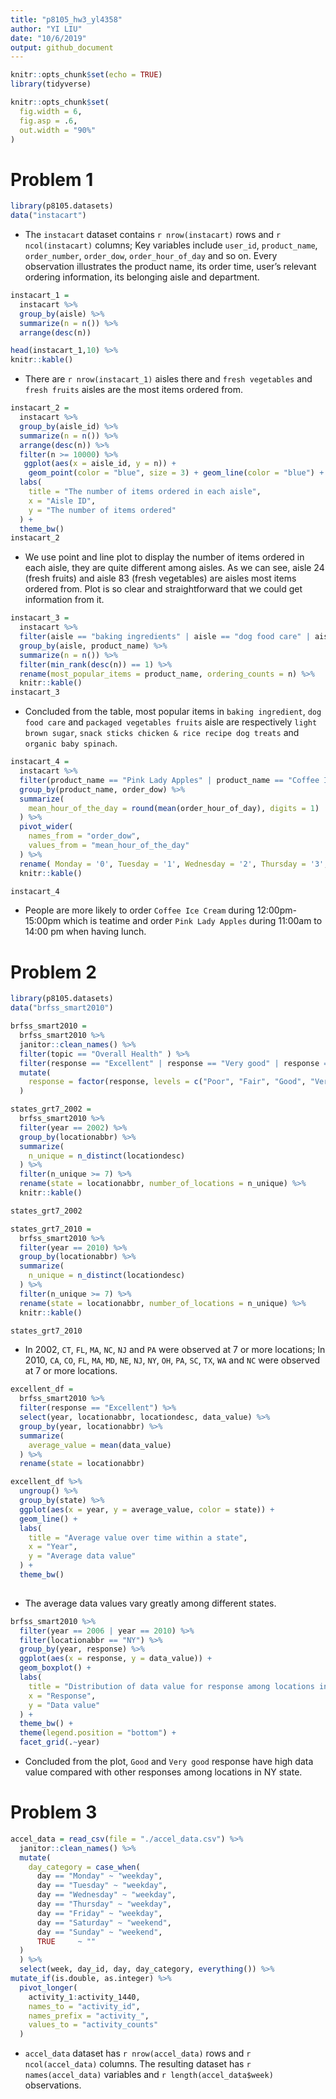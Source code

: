```yaml
---
title: "p8105_hw3_yl4358"
author: "YI LIU"
date: "10/6/2019"
output: github_document
---
```


```r
knitr::opts_chunk$set(echo = TRUE)
library(tidyverse)

knitr::opts_chunk$set(
  fig.width = 6,
  fig.asp = .6,
  out.width = "90%"
)
```

# Problem 1
```r
library(p8105.datasets)
data("instacart")
```

* The `instacart` dataset contains `r nrow(instacart)` rows and `r ncol(instacart)` columns; Key variables include `user_id`, `product_name`, `order_number`, `order_dow`, `order_hour_of_day` and so on. Every observation illustrates the product name, its order time, user's relevant ordering information, its belonging aisle and department.

```r
instacart_1 =
  instacart %>%
  group_by(aisle) %>% 
  summarize(n = n()) %>% 
  arrange(desc(n))

head(instacart_1,10) %>% 
knitr::kable()
```

* There are `r nrow(instacart_1)` aisles there and `fresh vegetables` and `fresh fruits` aisles are the most items ordered from.

```r
instacart_2 =
  instacart %>%
  group_by(aisle_id) %>% 
  summarize(n = n()) %>%
  arrange(desc(n)) %>% 
  filter(n >= 10000) %>% 
   ggplot(aes(x = aisle_id, y = n)) + 
    geom_point(color = "blue", size = 3) + geom_line(color = "blue") +
  labs(
    title = "The number of items ordered in each aisle",
    x = "Aisle ID",
    y = "The number of items ordered"
  ) +
  theme_bw()
instacart_2
```

* We use point and line plot to display the number of items ordered in each aisle, they are quite different among aisles. As we can see, aisle 24 (fresh fruits) and aisle 83 (fresh vegetables) are aisles most items ordered from. Plot is so clear and straightforward that we could get information from it.

```r
instacart_3 =
  instacart %>% 
  filter(aisle == "baking ingredients" | aisle == "dog food care" | aisle == "packaged vegetables fruits") %>% 
  group_by(aisle, product_name) %>% 
  summarize(n = n()) %>% 
  filter(min_rank(desc(n)) == 1) %>% 
  rename(most_popular_items = product_name, ordering_counts = n) %>% 
  knitr::kable()
instacart_3
```

* Concluded from the table, most popular items in `baking ingredient`, `dog food care` and `packaged vegetables fruits` aisle are respectively `light brown sugar`, `snack sticks chicken & rice recipe dog treats` and `organic baby spinach`.

```r
instacart_4 = 
  instacart %>% 
  filter(product_name == "Pink Lady Apples" | product_name == "Coffee Ice Cream") %>% 
  group_by(product_name, order_dow) %>% 
  summarize(
    mean_hour_of_the_day = round(mean(order_hour_of_day), digits = 1)
  ) %>% 
  pivot_wider(
    names_from = "order_dow",
    values_from = "mean_hour_of_the_day"
  ) %>%
  rename( Monday = '0', Tuesday = '1', Wednesday = '2', Thursday = '3', Friday = '4', Saturday = '5', Sunday = '6') %>% 
  knitr::kable()

instacart_4
```

* People are more likely to order `Coffee Ice Cream` during 12:00pm-15:00pm which is teatime and order `Pink Lady Apples` during 11:00am to 14:00 pm when having lunch.


# Problem 2

```r
library(p8105.datasets)
data("brfss_smart2010")

brfss_smart2010 = 
  brfss_smart2010 %>% 
  janitor::clean_names() %>% 
  filter(topic == "Overall Health" ) %>% 
  filter(response == "Excellent" | response == "Very good" | response == "Good" | response == "Fair" | response == "Poor") %>% 
  mutate(
    response = factor(response, levels = c("Poor", "Fair", "Good", "Very good", "Excellent"))
  )
```

```r
states_grt7_2002 =
  brfss_smart2010 %>% 
  filter(year == 2002) %>% 
  group_by(locationabbr) %>% 
  summarize(
    n_unique = n_distinct(locationdesc)
  ) %>% 
  filter(n_unique >= 7) %>% 
  rename(state = locationabbr, number_of_locations = n_unique) %>% 
  knitr::kable()

states_grt7_2002

states_grt7_2010 =
  brfss_smart2010 %>% 
  filter(year == 2010) %>% 
  group_by(locationabbr) %>% 
  summarize(
    n_unique = n_distinct(locationdesc)
  ) %>% 
  filter(n_unique >= 7) %>% 
  rename(state = locationabbr, number_of_locations = n_unique) %>% 
  knitr::kable()

states_grt7_2010
```

* In 2002, `CT`, `FL`, `MA`, `NC`, `NJ` and `PA` were observed at 7 or more locations; In 2010, `CA`, `CO`, `FL`, `MA`, `MD`, `NE`, `NJ`, `NY`, `OH`, `PA`, `SC`, `TX`, `WA` and `NC` were observed at 7 or more locations.


```r
excellent_df = 
  brfss_smart2010 %>% 
  filter(response == "Excellent") %>% 
  select(year, locationabbr, locationdesc, data_value) %>% 
  group_by(year, locationabbr) %>% 
  summarize(
    average_value = mean(data_value)
  ) %>% 
  rename(state = locationabbr)

excellent_df %>% 
  ungroup() %>% 
  group_by(state) %>% 
  ggplot(aes(x = year, y = average_value, color = state)) + 
  geom_line() +
  labs(
    title = "Average value over time within a state",
    x = "Year",
    y = "Average data value"
  ) +
  theme_bw() 
  
```

* The average data values vary greatly among different states.

```r
brfss_smart2010 %>% 
  filter(year == 2006 | year == 2010) %>%
  filter(locationabbr == "NY") %>% 
  group_by(year, response) %>%
  ggplot(aes(x = response, y = data_value)) +
  geom_boxplot() +
  labs(
    title = "Distribution of data value for response among locations in NY States",
    x = "Response",
    y = "Data value"
  ) +
  theme_bw() +
  theme(legend.position = "bottom") +
  facet_grid(.~year)
```

* Concluded from the plot, `Good` and `Very good` response have high data value compared with other responses among locations in NY state.


# Problem 3

```r
accel_data = read_csv(file = "./accel_data.csv") %>% 
  janitor::clean_names() %>% 
  mutate(
    day_category = case_when(
      day == "Monday" ~ "weekday",
      day == "Tuesday" ~ "weekday",
      day == "Wednesday" ~ "weekday",
      day == "Thursday" ~ "weekday",
      day == "Friday" ~ "weekday",
      day == "Saturday" ~ "weekend",
      day == "Sunday" ~ "weekend",
      TRUE     ~ ""
  )
  ) %>% 
  select(week, day_id, day, day_category, everything()) %>% 
mutate_if(is.double, as.integer) %>% 
  pivot_longer(
    activity_1:activity_1440,
    names_to = "activity_id", 
    names_prefix = "activity_",
    values_to = "activity_counts"
  )
```

* `accel_data` dataset has `r nrow(accel_data)` rows and `r ncol(accel_data)` columns. The resulting dataset has `r names(accel_data)` variables and `r length(accel_data$week)` observations.